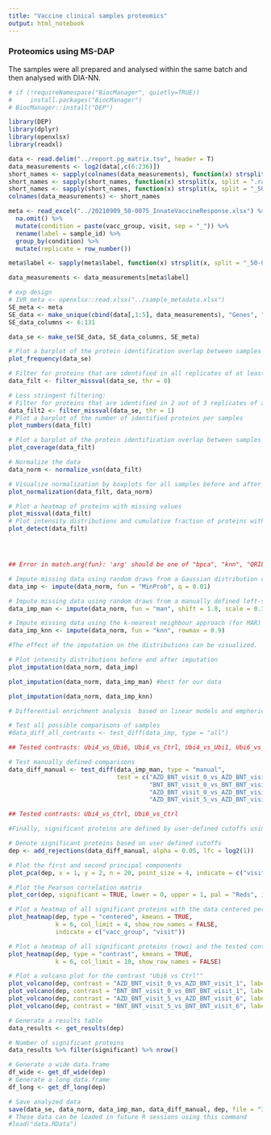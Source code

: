 ```yaml
---
title: "Vaccine clinical samples proteomics"
output: html_notebook
---
```

### Proteomics using MS-DAP
The samples were all prepared and analysed within the same batch and then analysed with DIA-NN.

```r
# if (!requireNamespace("BiocManager", quietly=TRUE))
#     install.packages("BiocManager")
# BiocManager::install("DEP")

library(DEP)
library(dplyr)
library(openxlsx)
library(readxl)
```

```r
data <- read.delim("../report.pg_matrix.tsv", header = T)
data_measurements <- log2(data[,c(6:236)])
short_names <- sapply(colnames(data_measurements), function(x) strsplit(x, split = "Data.50.0075.")[[1]][2])
short_names <- sapply(short_names, function(x) strsplit(x, split = ".rawIdx.wiff.dia")[[1]][1])
short_names <- sapply(short_names, function(x) strsplit(x, split = "_50.0075_")[[1]][2])
colnames(data_measurements) <- short_names

meta <- read_excel("../20210909_50-0075_InnateVaccineResponse.xlsx") %>% 
  na.omit() %>% 
  mutate(condition = paste(vacc_group, visit, sep = "_")) %>% 
  rename(label = sample_id) %>% 
  group_by(condition) %>% 
  mutate(replicate = row_number())

meta$label <- sapply(meta$label, function(x) strsplit(x, split = "_50-0075_")[[1]][2])

data_measurements <- data_measurements[meta$label]

# exp design
# IVR_meta <- openxlsx::read.xlsx("../sample_metadata.xlsx")
SE_meta <- meta
SE_data <- make_unique(cbind(data[,1:5], data_measurements), "Genes", "Protein.Ids", delim = ";")
SE_data_columns <- 6:131

data_se <- make_se(SE_data, SE_data_columns, SE_meta)

```

```r
# Plot a barplot of the protein identification overlap between samples
plot_frequency(data_se)

# Filter for proteins that are identified in all replicates of at least one condition
data_filt <- filter_missval(data_se, thr = 0)

# Less stringent filtering:
# Filter for proteins that are identified in 2 out of 3 replicates of at least one condition
data_filt2 <- filter_missval(data_se, thr = 1)
# Plot a barplot of the number of identified proteins per samples
plot_numbers(data_filt)

# Plot a barplot of the protein identification overlap between samples
plot_coverage(data_filt)

```

```r
# Normalize the data
data_norm <- normalize_vsn(data_filt)

# Visualize normalization by boxplots for all samples before and after normalization
plot_normalization(data_filt, data_norm)

# Plot a heatmap of proteins with missing values
plot_missval(data_filt)
# Plot intensity distributions and cumulative fraction of proteins with and without missing values
plot_detect(data_filt)




## Error in match.arg(fun): 'arg' should be one of "bpca", "knn", "QRILC", "MLE", "MinDet", "MinProb", "man", "min", "zero", "mixed", "nbavg"

# Impute missing data using random draws from a Gaussian distribution centered around a minimal value (for MNAR)
data_imp <- impute(data_norm, fun = "MinProb", q = 0.01)

# Impute missing data using random draws from a manually defined left-shifted Gaussian distribution (for MNAR)
data_imp_man <- impute(data_norm, fun = "man", shift = 1.8, scale = 0.3)

# Impute missing data using the k-nearest neighbour approach (for MAR)
data_imp_knn <- impute(data_norm, fun = "knn", rowmax = 0.9)

#The effect of the imputation on the distributions can be visualized.

# Plot intensity distributions before and after imputation
plot_imputation(data_norm, data_imp)

plot_imputation(data_norm, data_imp_man) #best for our data

plot_imputation(data_norm, data_imp_knn)
```

```r

# Differential enrichment analysis  based on linear models and empherical Bayes statistics

# Test all possible comparisons of samples
#data_diff_all_contrasts <- test_diff(data_imp, type = "all")

## Tested contrasts: Ubi4_vs_Ubi6, Ubi4_vs_Ctrl, Ubi4_vs_Ubi1, Ubi6_vs_Ctrl, Ubi6_vs_Ubi1, Ctrl_vs_Ubi1

# Test manually defined comparisons
data_diff_manual <- test_diff(data_imp_man, type = "manual", 
                              test = c("AZD_BNT_visit_0_vs_AZD_BNT_visit_4", "AZD_BNT_visit_0_vs_AZD_BNT_visit_8",
                                       "BNT_BNT_visit_0_vs_BNT_BNT_visit_4", "BNT_BNT_visit_0_vs_BNT_BNT_visit_8",
                                       "AZD_BNT_visit_0_vs_AZD_BNT_visit_1", "BNT_BNT_visit_0_vs_BNT_BNT_visit_1",
                                       "AZD_BNT_visit_5_vs_AZD_BNT_visit_6", "BNT_BNT_visit_5_vs_BNT_BNT_visit_6"))

## Tested contrasts: Ubi4_vs_Ctrl, Ubi6_vs_Ctrl

#Finally, significant proteins are defined by user-defined cutoffs using add_rejections.

# Denote significant proteins based on user defined cutoffs
dep <- add_rejections(data_diff_manual, alpha = 0.05, lfc = log2(1))

```

```r
# Plot the first and second principal components
plot_pca(dep, x = 1, y = 2, n = 20, point_size = 4, indicate = c("visit"))

# Plot the Pearson correlation matrix
plot_cor(dep, significant = TRUE, lower = 0, upper = 1, pal = "Reds", indicate = c("vacc_group","visit"), font_size = 7)

# Plot a heatmap of all significant proteins with the data centered per protein
plot_heatmap(dep, type = "centered", kmeans = TRUE, 
             k = 6, col_limit = 4, show_row_names = FALSE,
             indicate = c("vacc_group", "visit"))

# Plot a heatmap of all significant proteins (rows) and the tested contrasts (columns)
plot_heatmap(dep, type = "contrast", kmeans = TRUE, 
             k = 6, col_limit = 10, show_row_names = FALSE)

# Plot a volcano plot for the contrast "Ubi6 vs Ctrl""
plot_volcano(dep, contrast = "AZD_BNT_visit_0_vs_AZD_BNT_visit_1", label_size = 2, add_names = TRUE)
plot_volcano(dep, contrast = "BNT_BNT_visit_0_vs_BNT_BNT_visit_1", label_size = 2, add_names = TRUE)
plot_volcano(dep, contrast = "AZD_BNT_visit_5_vs_AZD_BNT_visit_6", label_size = 2, add_names = TRUE)
plot_volcano(dep, contrast = "BNT_BNT_visit_5_vs_BNT_BNT_visit_6", label_size = 2, add_names = TRUE)
```

```r
# Generate a results table
data_results <- get_results(dep)

# Number of significant proteins
data_results %>% filter(significant) %>% nrow()

# Generate a wide data.frame
df_wide <- get_df_wide(dep)
# Generate a long data.frame
df_long <- get_df_long(dep)

# Save analyzed data
save(data_se, data_norm, data_imp_man, data_diff_manual, dep, file = "IVRproteomics_DEP.RData")
# These data can be loaded in future R sessions using this command
#load("data.RData")
```